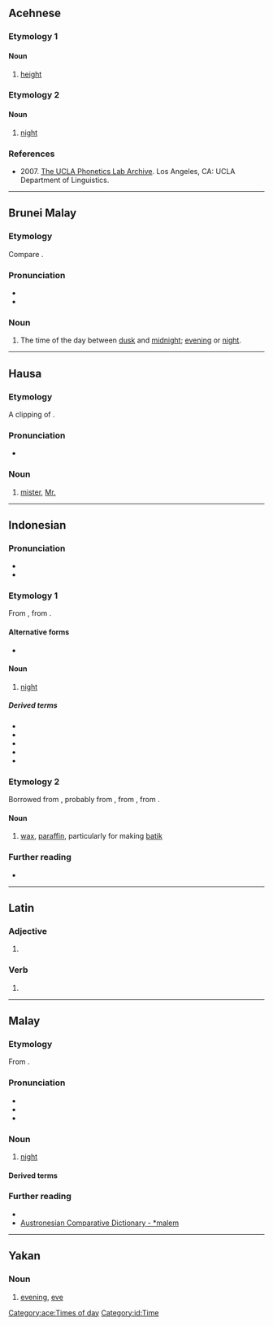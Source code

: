 {{also|Malam|malām|mālam|maļam}}

==Acehnese==

===Etymology 1===

====Noun====
{{head|ace|noun}}

# [[height]]

===Etymology 2===

====Noun====
{{head|ace|noun}}

# [[night]]

===References===
* 2007. [http://archive.phonetics.ucla.edu/ The UCLA Phonetics Lab Archive]. Los Angeles, CA: UCLA Department of Linguistics.

[[Category:ace:Times of day]]

----

==Brunei Malay==

===Etymology===
Compare {{cog|ms|malam}}.

===Pronunciation===
* {{IPA|kxd|/malam/}}
* {{hyph|kxd|ma|lam}}

===Noun===
{{head|kxd|noun}}

# The time of the day between [[dusk]] and [[midnight]]; [[evening]] or [[night]].

----

==Hausa==

===Etymology===
A clipping of {{m|ha|malami}}.

===Pronunciation===
* {{ha-IPA|mālàm}}

===Noun===
{{ha-noun|m|mālàm|mā̀làmai|f=mālàmā}}

# [[mister]], [[Mr.]]

{{C|ha|Titles}}

----

==Indonesian==

===Pronunciation===
* {{IPA|id|/ˈmalam/}}
* {{rhymes|id|am}}

===Etymology 1===
From {{inh|id|ms|malam}}, 
from {{inh|id|ms-cla|malam}}.

====Alternative forms====
* {{l|id|malem}} {{q|nonstandard}}

====Noun====
{{id-noun}}

# [[night]]

=====Derived terms=====
* {{l|id|bermalam}}
* {{l|id|kemalaman}}
* {{l|id|malam-malam}}
* {{l|id|semalaman}}
* {{l|id|semalam}}

===Etymology 2===
Borrowed from {{bor|id|jv|malam|tr={{l|jv|ꦩꦭꦩ꧀|tr=-}}|t=}}, probably from {{der|id|gu|મલમ|t=ointment or paste made of wax}}, from {{der|id|fa|مرهم|tr=marham}}, from {{der|id|ar|مَرْهَم}}.

====Noun====
{{id-noun}}

# [[wax]], [[paraffin]], particularly for making [[batik]]

===Further reading===
* {{R:KBBI Daring}}

[[Category:id:Time]]

----

==Latin==

===Adjective===
{{la-adj-form|malam}}

# {{inflection of|la|malus||acc|f|s}}

===Verb===
{{la-verb-form|mālam}}

# {{inflection of|la|mālō||1|s|futr|actv|ind}}

----

==Malay==

===Etymology===
From {{inh|ms|poz-pro|*malem|t=night, darkness}}.

===Pronunciation===
* {{IPA|ms|/malam/}}
* {{rhymes|ms|alam|lam|am}}
* {{audio|ms|ms-MY-malam.ogg|Audio (MY)}}

===Noun===
{{ms-noun|j=مالم}}

# [[night]]
#: {{uxi|ms|Selamat '''malam'''|Good'''night'''}}
#: {{ant|ms|siang|hari}}

====Derived terms====
{{der4|ms|semalam}}

===Further reading===
* {{R:PRPM}}
* [https://www.trussel2.com/acd/acd-s_m.htm#11519 Austronesian Comparative Dictionary - *malem]

----

==Yakan==

===Noun===
{{head|yka|noun}}

# [[evening]], [[eve]]